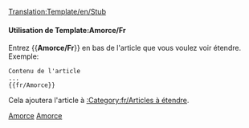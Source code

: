 <noinclude>[[Translation:Template/en/Stub]]</noinclude><noinclude></noinclude>{{fr/Fenêtre de message| type  = annonce
| image = en/StubIcon.png
| texte = <strong>Stub</strong><br>Cet article est une amorce. Merci, si vous le pouvez, [{{fullurl:{{NAMESPACE}}:{{PAGENAME}}|action=edit}} de le compléter].
}}<includeonly>{{{1|[[Category:en/Articles à étendre]]}}}</includeonly><noinclude>

====Utilisation de Template:Amorce/Fr====
Entrez <nowiki>{{</nowiki>'''Amorce/Fr'''<nowiki>}}</nowiki> en bas de l'article que vous voulez voir étendre. Exemple:
<pre>
Contenu de l'article
...
{{fr/Amorce}}
</pre>
Cela ajoutera l'article à [[:Category:fr/Articles à étendre]].

[[Category:fr/Templates|Amorce]][[Category:en/Fenêtres de message|Amorce]]</noinclude>